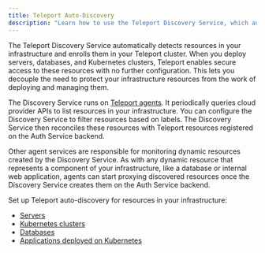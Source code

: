 ```yaml
---
title: Teleport Auto-Discovery
description: "Learn how to use the Teleport Discovery Service, which automatically enrolls resources by query APIs"
---
```


The Teleport Discovery Service automatically detects resources in your
infrastructure and enrolls them in your Teleport cluster. When you deploy
servers, databases, and Kubernetes clusters, Teleport enables secure access to
these resources with no further configuration. This lets you decouple the need
to protect your infrastructure resources from the work of deploying and managing
them.

The Discovery Service runs on [Teleport agents](../agents/introduction.mdx). It
periodically queries cloud provider APIs to list resources in your
infrastructure. You can configure the Discovery Service to filter resources
based on labels. The Discovery Service then reconciles these resources with
Teleport resources registered on the Auth Service backend.

Other agent services are responsible for monitoring dynamic resources created by
the Discovery Service. As with any dynamic resource that represents a component
of your infrastructure, like a database or internal web application, agents can
start proxying discovered resources once the Discovery Service creates them on
the Auth Service backend.

Set up Teleport auto-discovery for resources in your infrastructure:

- [Servers](./servers.mdx)
- [Kubernetes clusters](./kubernetes.mdx)
- [Databases](./databases.mdx)
- [Applications deployed on Kubernetes](./kubernetes-applications.mdx)
